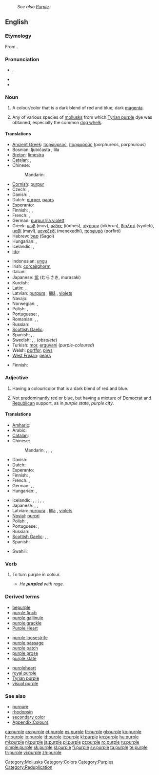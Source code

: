 {{wikipedia}}
: ''See also [[Purple]].''
==English==

===Etymology===
From {{etyl|la}} {{term|purpura|lang=la}}.

===Pronunciation===
* {{a|UK}} {{IPA|/ˈpɜː(ɹ).pəl/}}, {{SAMPA|/"p3(r\).p@/}}
* {{audio|en-us-purple.ogg|Audio (US)}}
* {{rhymes|ɜː(r)pəl}}

===Noun===
{{en-noun}}

# A colour/color that is a dark blend of red and blue; dark [[magenta]].
#: {{color panel|800080}}
# Any of various species of [[mollusk]]s from which [[Tyrian purple]] dye was obtained, especially the common [[dog whelk]].

====Translations====
{{trans-top|colour}}
* [[Ancient Greek]]: [[πορφύρεος]], [[πορφυροῦς]] (porphureos, porphurous)
* Bosnian: ljubičasta {{f}}, lila {{f}}
* [[Breton]]: [[limestra]]
* [[Catalan]]: {{t|ca|porpra|f}}, {{t|ca|púrpura|f}}
* Chinese:
*: Mandarin: {{t-|cmn|紫色|tr=zǐsè|sc=Hani}}
* [[Cornish]]: [[purpur]]
* Czech: {{t|cs|purpurový}}, {{t|cs|fialový}}
* Danish: {{t+|da|lilla}}, {{t-|da|violet}}
* Dutch: [[purper]], [[paars]]
* Esperanto: {{t-|eo|purpuro|xs=Esperanto}}
* Finnish: {{t-|fi|sinipunainen}}, {{t+|fi|purppura}}, {{t|fi|violetti}}
* French: {{t+|fr|violet}}, {{t+|fr|pourpre}}
* German: [[purpur]],[[lila]],[[violett]]
* Greek: [[μωβ]] (mov), [[ιώδες]] (iódhes), [[ιόχρουν]] (iókhrun), [[βιολετί]] (vyoletí), [[μαβί]] (maví), [[μενεξεδί]] (menexedhí), [[πορφυρό]] (porfiró)
* Hebrew: [[סגול]] (Sagol)
* Hungarian: {{t+|hu|bíbor}},  {{t+|hu|lila}}
* Icelandic: {{t+|is|fjólublár|m}}, {{t|is|purpuralitur|m}}
* [[Ido]]: {{t+|io|purpuro|xs=Ido}}
{{trans-mid}}
* Indonesian: [[ungu]]
* Irish: [[corcairghorm]]
* Italian: {{t-|it|porpora|m}}
* Japanese: [[紫]] (むらさき, murasaki)
* Kurdish: {{t+|ku|مۆر|sc=ku-Arab}}
* Latin: {{t-|la|purpura}}, {{t-|la|ostrum}}
* Latvian: [[purpurs]] {{m}}, [[lillā]] {{indecl}}, [[violets]] {{m}}
* Navajo: {{tø|nv|tsédídéehgo dootłʼizh}}
* Norwegian: {{t|no|lilla}}, {{t|no|fiolett}}
* Polish: {{t+|pl|purpura}}, {{t-|pl|fiolet}}
* Portuguese: {{t+|pt|roxo}}, {{t+|pt|púrpura}}
* Romanian: {{t+|ro|purpuriu}}, {{t+|ro|mov}}, {{t-|ro|violet}}
* Russian: {{t|ru|Фиолетовый|tr=feeolétovi'|sc=Cyrl}}
* [[Scottish Gaelic]]: {{t-|gd|purpar|m|xs=Scottish Gaelic}}
* Spanish: {{t+|es|morado|m}}, {{t+|es|púrpura|m}}, {{t+|es|lila}}
* Swedish: {{t|sv|lila}}, {{t|sv|violett}}, {{t|sv|gredelin}} (''obsolete'')
* Turkish: [[mor]], [[erguvani]] (''purple-coloured'')
* Welsh: [[porffor]], [[piws]]
* [[West Frisian]]: [[pears]]
{{trans-bottom}}

{{trans-top|mollusk}}
* Finnish: {{t|fi|purppurakotilo}}
{{trans-mid}}
{{trans-bottom}}

[[Category:Mollusks]]

===Adjective===
{{en-adj}}

# Having a colour/color that is a dark blend of red and blue.
# {{US|politics}} Not [[predominant]]ly [[red]] or [[blue]], but having a mixture of [[Democrat]] and [[Republican]] support, as in ''purple state'', ''purple city''.

====Translations====
{{trans-top|colour}}
* [[Amharic]]: {{tø|am|ሃምራዊ|tr=hamrawi|sc=Ethi}}
* Arabic: {{t|ar|أرجواني|tr='urjuwaaniy}}
* [[Catalan]]: {{t|ca|porpra}}
* Chinese:
*: Mandarin: {{t-|cmn|紫色|tr=zǐsè|sc=Hani}}, {{t-|cmn|紫|tr=zǐ|sc=Hani}}, {{t-|cmn|紺|sc=Hani}}, {{t-|cmn|绀|tr=gàn|sc=Hani}}
* Danish: {{t+|da|lilla}}
* Dutch: {{t+|nl|paars}}
* Esperanto: {{t-|eo|purpura|xs=Esperanto}}
* Finnish: {{t|fi|sinipunainen}}, {{t|fi|violetti}}
* French: {{t+|fr|violet}}, {{t+|fr|pourpre}}
* German: {{t+|de|violett}}, {{t+|de|lila}}, {{t|de|purpurrot}}
* Hungarian: {{t+|hu|bíbor}}, {{t|hu|bíborszínű}}
{{trans-mid}}
* Icelandic: {{t+|is|fjólublár|m}}, {{t|is|fjólublá|f}}, {{t|is|fjólublátt|n}}; {{t|is|purpuralitur|m}}, {{t|is|purpuralit|f}}, {{t|is|purpuralitt|n}}
* Japanese: {{t-|ja|紫色|tr=むらさきいろ, murasakiiro}}, {{t+|ja|紫|alt=紫の|tr=むらさきの, murasaki-no}}, {{t|ja|パープル|tr=pāpuru}}
* Latvian: [[purpurs|purpura]] {{gen}}, [[lillā]] {{indecl}}, [[violets]] {{m}}
* [[Novial]]: [[purpri]]
* Polish: {{t+|pl|purpurowy}}, {{t+|pl|fioletowy}}
* Portuguese: {{t+|pt|púrpura}}, {{t+|pt|roxo}}
* Russian: {{t+|ru|фиолетовый|tr=fiolétovyj}}, {{t|ru|пурпурный|tr=púrpurnyj, purpúrnyj}}
* [[Scottish Gaelic]]: {{t-|gd|purpar|xs=Scottish Gaelic}},  {{t-|gd|purpaidh|m|xs=Scottish Gaelic}}, {{t-|gd|còrcair|xs=Scottish Gaelic}}
* Spanish: {{t+|es|morado}}
{{trans-bottom}}

{{trans-top|Democratic/Republican support}}
* Swahili: {{t+|sw|udhurungi|xs=Swahili}}
{{trans-mid}}
{{trans-bottom}}

===Verb===
{{en-verb|purples|purpling|purpled}}

# {{intransitive}} To turn purple in colour.
#* ''He '''purpled''' with rage.''

===Derived terms===
{{top3}}
* [[bepurple]]
* [[purple finch]]
* [[purple gallinule]]
* [[purple grackle]]
* [[Purple Heart]]
{{mid3}}
* [[purple loosestrife]]
* [[purple passage]]
* [[purple patch]]
* [[purple prose]]
* [[purple state]]
{{mid3}}
* [[purpleheart]]
* [[royal purple]]
* [[Tyrian purple]]
* [[visual purple]]
{{bottom}}

===See also===
* [[purpure]]
* [[rhodopsin]]
* [[secondary color]]
* [[Appendix:Colours]]

[[Category:Colors]]
[[Category:Purples]]
[[Category:Reduplication]]

[[ca:purple]]
[[cs:purple]]
[[et:purple]]
[[es:purple]]
[[fr:purple]]
[[gl:purple]]
[[ko:purple]]
[[hr:purple]]
[[io:purple]]
[[id:purple]]
[[it:purple]]
[[kl:purple]]
[[kn:purple]]
[[hu:purple]]
[[ml:purple]]
[[nl:purple]]
[[ja:purple]]
[[pl:purple]]
[[pt:purple]]
[[ro:purple]]
[[ru:purple]]
[[simple:purple]]
[[sk:purple]]
[[sl:purple]]
[[fi:purple]]
[[sv:purple]]
[[ta:purple]]
[[te:purple]]
[[tr:purple]]
[[vi:purple]]
[[zh:purple]]